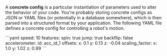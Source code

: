 A **concrete config** is a particular instantiation of parameters used to alter the behavior of your code. You're probably storing concrete configs as JSON or YAML files (or potentially in a database somewhere), which is then parsed into a structured format by your application. The following YAML file defines a concrete config for controlling a robot's motion.

<Accordion title="Concrete Config Example">
```yaml
speed: 10
features:
	spin: true
	jump: true
	backflip: false
accelerometer:
	id: acc_id_1
	offsets:
		x: 0.1
		y: 0.13
		z: -0.04
	scaling_factor:
		x: 1.0
		y: 1.02
		z: 0.99
```
</Accordion>